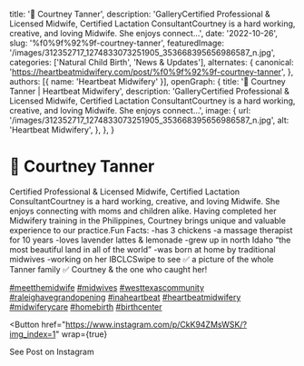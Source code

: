   title: '💟 Courtney Tanner',
  description: 'GalleryCertified Professional & Licensed Midwife, Certified Lactation ConsultantCourtney is a hard working, creative, and loving Midwife. She enjoys connect...',
  date: '2022-10-26',
  slug: '%f0%9f%92%9f-courtney-tanner',
  featuredImage: '/images/312352717_1274833073251905_353668395656986587_n.jpg',
  categories: ['Natural Child Birth', 'News & Updates'],
  alternates: {
    canonical: 'https://heartbeatmidwifery.com/post/%f0%9f%92%9f-courtney-tanner',
  },
  authors: [{ name: 'Heartbeat Midwifery' }],
  openGraph: {
    title: '💟 Courtney Tanner | Heartbeat Midwifery',
    description: 'GalleryCertified Professional & Licensed Midwife, Certified Lactation ConsultantCourtney is a hard working, creative, and loving Midwife. She enjoys connect...',
    image: {
      url: '/images/312352717_1274833073251905_353668395656986587_n.jpg',
      alt: 'Heartbeat Midwifery',
    },
  },
}


# 💟 Courtney Tanner

<Gallery>
  <GalleryItem
    src="/images/312352717_1274833073251905_353668395656986587_n.jpg"
    size="large"
  />
  <GalleryItem
    src="/images/312651645_135169275957737_7192101567640109_n.jpg"
    size="large"
  />
  <GalleryItem
    src="/images/312666630_803113100958887_4139165445036033584_n.jpg"
    size="large"
  />
</Gallery>

Certified Professional & Licensed Midwife, Certified Lactation ConsultantCourtney is a hard working, creative, and loving Midwife. She enjoys connecting with moms and children alike. Having completed her Midwifery training in the Philippines, Courtney brings unique and valuable experience to our practice.Fun Facts: -has 3 chickens -a massage therapist for 10 years -loves lavender lattes & lemonade -grew up in north Idaho “the most beautiful land in all of the world” -was born at home by traditional midwives -working on her IBCLCSwipe to see ✅ a picture of the whole Tanner family ✅ Courtney & the one who caught her!

[#meetthemidwife](https://www.instagram.com/explore/tags/meetthemidwife/) [#midwives](https://www.instagram.com/explore/tags/midwives/) [#westtexascommunity](https://www.instagram.com/explore/tags/westtexascommunity/) [#raleighavegrandopening](https://www.instagram.com/explore/tags/raleighavegrandopening/) [#inaheartbeat](https://www.instagram.com/explore/tags/inaheartbeat/) [#heartbeatmidwifery](https://www.instagram.com/explore/tags/heartbeatmidwifery/) [#midwiferycare](https://www.instagram.com/explore/tags/midwiferycare/) [#homebirth](https://www.instagram.com/explore/tags/homebirth/) [#birthcenter](https://www.instagram.com/explore/tags/birthcenter/)

<Button
  href="https://www.instagram.com/p/CkK94ZMsWSK/?img_index=1"
  wrap={true}
>
  See Post on Instagram
</Button>
